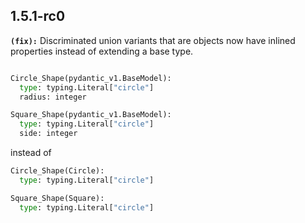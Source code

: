 ## 1.5.1-rc0
**`(fix):`** Discriminated union variants that are objects now have inlined properties instead of
  extending a base type.

  ```python

  Circle_Shape(pydantic_v1.BaseModel):
    type: typing.Literal["circle"]
    radius: integer

  Square_Shape(pydantic_v1.BaseModel):
    type: typing.Literal["circle"]
    side: integer
  ```

  instead of

  ```python
  Circle_Shape(Circle):
    type: typing.Literal["circle"]

  Square_Shape(Square):
    type: typing.Literal["circle"]
  ```


